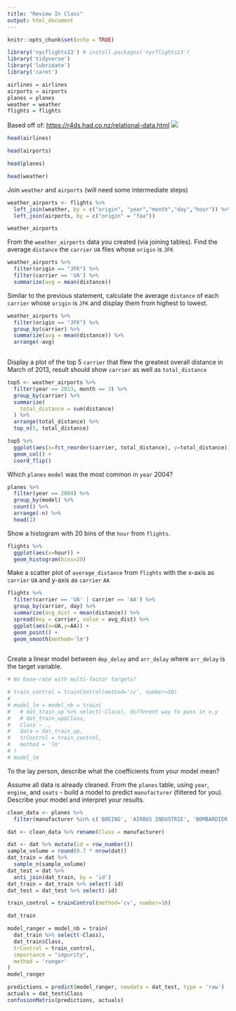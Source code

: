 ```yaml
---
title: "Review In Class"
output: html_document
---
```


```r
knitr::opts_chunk$set(echo = TRUE)

library('nycflights13') # install.packages('nycflights13')
library('tidyverse')
library('lubridate')
library('caret')

airlines = airlines
airports = airports
planes = planes
weather = weather
flights = flights
```

Based off of: <https://r4ds.had.co.nz/relational-data.html>
![](https://d33wubrfki0l68.cloudfront.net/245292d1ea724f6c3fd8a92063dcd7bfb9758d02/5751b/diagrams/relational-nycflights.png)


```r
head(airlines)
```


```r
head(airports)
```

```r
head(planes)
```


```r
head(weather)
```


Join `weather` and `airports` (will need some intermediate steps)  

```r
weather_airports <- flights %>%
  left_join(weather, by = c("origin", "year","month","day","hour")) %>%
  left_join(airports, by = c("origin" = "faa"))

weather_airports

```


From the `weather_airports` data you created (via joining tables). Find the average `distance` the `carrier` `UA` flies whose `origin` is `JFK`
```r
weather_airports %>%
  filter(origin == "JFK") %>%
  filter(carrier == 'UA') %>%
  summarize(avg = mean(distance))
```


Similar to the previous statement, calculate the average `distance` of each `carrier` whose `origin` is `JFK` and display them from highest to lowest.
```r
weather_airports %>%
  filter(origin == "JFK") %>%
  group_by(carrier) %>%
  summarize(avg = mean(distance)) %>%
  arrange(-avg)
  
```

Display a plot of the top 5 `carrier` that flew the greatest overall distance in March of 2013, result should show `carrier` as well as `total_distance`
```r
top5 <- weather_airports %>%
  filter(year == 2013, month == 3) %>%
  group_by(carrier) %>%
  summarize(
    total_distance = sum(distance)
  ) %>%
  arrange(total_distance) %>%
  top_n(5, total_distance)

top5 %>%
  ggplot(aes(x=fct_reorder(carrier, total_distance), y=total_distance)) +
  geom_col() +
  coord_flip()
```


Which `planes` `model` was the most common in `year` 2004?
```r
planes %>% 
  filter(year == 2004) %>%
  group_by(model) %>%
  count() %>%
  arrange(-n) %>%
  head(1) 
```

Show a histogram with 20 bins of the `hour` from `flights`.
```r
flights %>%
  ggplot(aes(x=hour)) +
  geom_histogram(bins=20)
```


Make a scatter plot of `average_distance` from `flights` with the x-axis as `carrier` `UA` and y-axis as `carrier` `AA`
```r
flights %>%
  filter(carrier == 'UA' | carrier == 'AA') %>%
  group_by(carrier, day) %>%
  summarize(avg_dist = mean(distance)) %>%
  spread(key = carrier, value = avg_dist) %>%
  ggplot(aes(x=UA,y=AA)) +
  geom_point() +
  geom_smooth(method='lm')
  
```


Create a linear model between `dep_delay` and `arr_delay` where `arr_delay` is the target variable.
```r
# No base-rate with multi-factor targets?

# train_control = trainControl(method='cv', number=10)
# 
# model_lm = model_nb = train(
#   # dat_train_up %>% select(-Class), different way to pass in x,y
#   # dat_train_up$Class,
#   Class ~ .,
#   data = dat_train_up,
#   trControl = train_control,
#   method = 'lm'
# )
# model_lm
```

To the lay person, describe what the coefficients from your model mean?

<Write your answer here>


Assume all data is already cleaned. From the `planes` table, using `year`, `engine`, and `seats` - build a model to predict `manufacturer` (filtered for you). Describe your model and interpret your results.
```r
clean_data <- planes %>% 
  filter(manufacturer %in% c('BOEING', 'AIRBUS INDUSTRIE', 'BOMBARDIER INC', 'AIRBUS', 'EMBRAER'))

dat <- clean_data %>% rename(Class = manufacturer)

dat <- dat %>% mutate(id = row_number())
sample_volume = round(0.7 * nrow(dat))
dat_train = dat %>%
  sample_n(sample_volume)
dat_test = dat %>%
  anti_join(dat_train, by = 'id')
dat_train = dat_train %>% select(-id)
dat_test = dat_test %>% select(-id)

train_control = trainControl(method='cv', number=10)

dat_train

model_ranger = model_nb = train(
  dat_train %>% select(-Class),
  dat_train$Class,
  trControl = train_control,
  importance = "impurity",
  method = 'ranger'
)
model_ranger
```



```r
predictions = predict(model_ranger, newdata = dat_test, type = 'raw')
actuals = dat_test$Class
confusionMatrix(predictions, actuals)
```



